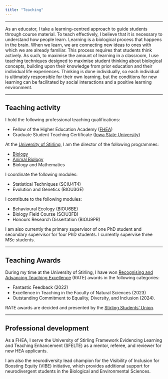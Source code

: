 ```yaml
---
title: "Teaching"
---
```


<hr>

As an educator, I take a learning-centred approach to guide students through course material. To teach effectively, I believe that it is necessary to understand how people learn. Learning is a biological process that happens in the brain. When we learn, we are connecting new ideas to ones with which we are already familiar. This process requires that students think actively. As such, to maximise the amount of learning in a classroom, I use teaching techniques designed to maximise student thinking about biological concepts, building upon their knowledge from prior education and their individual life experiences. Thinking is done individually, so each individual is ultimately responsible for their own learning, but the conditions for new learning can be facilitated by social interactions and a positive learning environment.

<hr>

## Teaching activity


I hold the following professional teaching qualifications:

- Fellow of the Higher Education Academy ([FHEA](https://www.advance-he.ac.uk/fellowship/fellowship))
- Graduate Student Teaching Certificate ([Iowa State University](https://www.iastate.edu/))


At the [University of Stirling](https://www.stir.ac.uk/), I am the director of the following programmes:

- [Biology](https://www.stir.ac.uk/courses/ug/biology/)
- [Animal Biology](https://www.stir.ac.uk/courses/ug/animal-biology/)
- Biology and Mathematics

I coordinate the following modules:

- Statistical Techniques (SCIU4T4)
- Evolution and Genetics (BIOU3GE)


I contribute to the following modules:

- Behavioural Ecology (BIOU6BE)
- Biology Field Course (SCIU3FB)
- Honours Research Dissertation (BIOU9PR)


I am also currently the primary supervisor of one PhD student and secondary supervisor for four PhD students. I currently supervise three MSc students.

<hr>

## Teaching Awards

During my time at the University of Stirling, I have won [Recognising and Advancing Teaching Excellence](https://www.stirlingstudentsunion.com/your-voice/rate/) (RATE) awards in the following categories: 

- Fantastic Feedback (2022) 
- Excellence in Teaching in the Faculty of Natural Sciences (2023)
- Outstanding Commitment to Equality, Diversity, and Inclusion (2024). 

RATE awards are decided and presented by the [Stirling Students' Union](https://www.stirlingstudentsunion.com/).

<hr>

## Professional development

As a FHEA, I serve the University of Stirling Framework Evidencing Learning and Teaching Enhancement (SFELTE) as a mentor, referee, and reviewer for new HEA applicants.

I am also the neurodiversity lead champion for the Visibility of Inclusion for Boosting Equity (VIBE) initiative, which provides additional support for neurodivergent students in the Biological and Environmental Sciences.




